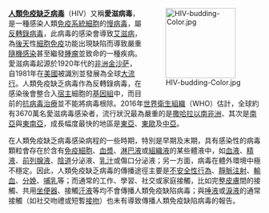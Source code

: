 <div style="float:right;margin-left:0.5em;">
[[File:HIV-budding-Color.jpg|140px]]
</div>

'''[[人類免疫缺乏病毒|人類免疫缺乏病毒]]'''（HIV）又稱'''愛滋病毒'''，是一種感染人類[[免疫系統|免疫系統]][[細胞|細胞]]的[[慢病毒|慢病毒]]，屬[[反轉錄病毒|反轉錄病毒]]，此病毒的感染會導致[[艾滋病|艾滋病]]，為[[後天|後天]]性[[細胞免疫|細胞免疫]]功能出現缺陷而導致嚴重[[隨機感染|隨機感染]]甚至繼發[[腫瘤|腫瘤]]並致命的一種疾病。愛滋病毒起源於1920年代的[[非洲|非洲]][[金沙萨|金沙萨]]，自1981年在[[美國|美國]]被識別並發展為全球[[大流行|大流行]]。人類免疫缺乏病毒作為反轉錄病毒，在感染後會整合入[[宿主|宿主]]細胞的[[基因組|基因組]]中，而目前的[[抗病毒藥物|抗病毒治療]]並不能將病毒根除。2016年[[世界衛生組織|世界衛生組織]]（WHO）估計，全球約有3670萬名愛滋病毒感染者，流行狀況最為嚴重的是[[撒哈拉以南非洲|撒哈拉以南非洲]]、其次是[[南亞|南亞]]與[[東南亞|東南亞]]，成長幅度最快的地區是[[東亞|東亞]]、[[東歐|東歐]]及[[中亞|中亞]]。

在人類免疫缺乏病毒感染病程的一些時期，特別是早期及末期，具有感染性的病毒顆粒會存在於含有[[免疫細胞|免疫細胞]]、[[血漿|血漿]]、[[淋巴液|淋巴液]]或[[組織液|組織液]]的某些體液中，如[[血液|血液]]、[[精液|精液]]、[[前列腺液|前列腺液]]、[[陰道|陰道]]分泌液、[[乳汁|乳汁]]或傷口分泌液；另一方面，病毒在體外環境中極不穩定。因此，人類免疫缺乏病毒的傳播途徑主要是[[不安全性行為|不安全性行為]]、[[靜脈注射|靜脈注射]]、[[輸血|輸血]]、[[分娩|分娩]]、[[母乳餵養|哺乳]]等；而通常的工作、學習、社交或家庭接觸，比如完整[[皮膚|皮膚]]間的接觸、共用[[坐便器|坐便器]]、接觸[[汗液|汗液]]等均不會傳播人類免疫缺陷病毒；與[[唾液|唾液]]或[[淚液|淚液]]的通常接觸（如社交吻禮或短暫[[接吻|接吻]]）也未有導致傳播人類免疫缺陷病毒的報告。